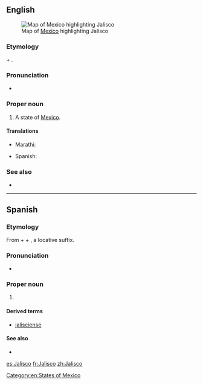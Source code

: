 ==English==
[[File:Mexico map, MX-JAL.svg|thumb|Map of [[Mexico]] highlighting Jalisco]]

===Etymology===
{{etyl|nah|en}} {{term|xalli||sand|lang=nah}} + {{term|ixtli||face, plain|lang=nah}}.

===Pronunciation===
* {{rhymes|ɪskəʊ|lang=en}}

===Proper noun===
{{en-proper noun}}

# A state of [[Mexico]].

====Translations====
{{trans-top|state of Mexico}}
* Marathi: {{t|mr|हालिस्को|n|tr=hālisko|sc=Deva}}
{{trans-mid}}
* Spanish: {{t+|es|Jalisco|m}}
{{trans-bottom}}

===See also===
* {{pedialite}}

[[Category:en:States of Mexico]]

----

==Spanish==

===Etymology===
From {{etyl|nci|es}} {{term|xālli||sand|lang=nci}} + {{term|īxtli||face, surface|lang=nci}} + {{term|-co|lang=nci}}, a locative suffix.

===Pronunciation===
* {{IPA|/xa.ˈlis.ko/|lang=es}}

===Proper noun===
{{es-proper noun|m}}

# {{place|es|state|c/Mexico}}

====Derived terms====
* [[jalisciense]]

====See also====
* {{pedialite|lang=es}}

[[es:Jalisco]]
[[fr:Jalisco]]
[[zh:Jalisco]]